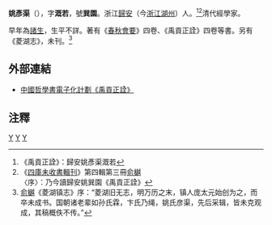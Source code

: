 '''姚彥渠'''（{{bd|?||?|}}），字'''溉若'''，號'''巽園'''。浙江[[歸安|歸安]]（今[[浙江|浙江]][[湖州|湖州]]）人。<ref>《禹貢正詮》：歸安姚彥渠溉若</ref><ref>《[[四庫未收書輯刊|四庫未收書輯刊]]》第四輯第三冊[[俞樾|俞樾]]〈序〉：乃今讀歸安姚巽園《禹貢正詮》</ref>清代經學家。

早年為[[諸生|諸生]]，生平不詳。著有《[[春秋會要|春秋會要]]》四卷、《禹貢正詮》四卷等書。另有《菱湖志》，未刊。<ref>[[俞樾|俞樾]]《菱湖镇志》序：“菱湖旧无志，明万历之末，镇人庞太元始创为之，而卒未成书。国朝诸老辈如孙氏霖，卞氏乃绳，姚氏彦渠，先后采辑，皆未克观成，其稿概佚不传。”</ref>
==外部連結==
*[http://ctext.org/wiki.pl?if=gb&chapter=853340 中國哲學書電子化計劃《禹貢正詮》]
==注釋==
{{reflist}}
[[category:清朝經學家|Y]]
[[category:湖州人|Y]]
[[category:姚姓|Y]]